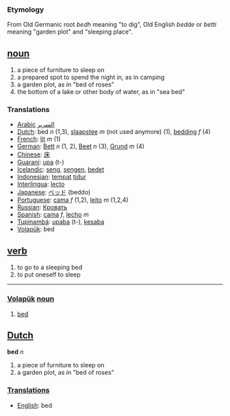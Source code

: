 === Etymology ===
From Old Germanic root ''bedh'' meaning "to dig", Old English ''bedde'' or ''betti'' meaning "garden plot" and "sleeping place".

== [[noun]] ==
#a piece of furniture to sleep on
#a prepared spot to spend the night in, as in camping
#a garden plot, as in "bed of roses"
#the bottom of a lake or other body of water, as in "sea bed"

=== Translations ===
*[[Arabic]] [[السرير]]
*[[Dutch]]: bed ''n'' (1,3), [[slaapstee]] ''m'' (not used anymore) (1), [[bedding]] ''f'' (4)
*[[French]]: [[lit]] ''m'' (1)
*[[German]]: [[Bett]] ''n'' (1, 2), [[Beet]] ''n'' (3), [[Grund]] ''m'' (4)
*[[Chinese]]: [[床]]
*[[Guaraní]]: [[upa]] (t-)
*[[Icelandic]]: [[seng]], [[sengen]], [[bedet]] 
*[[Indonesian]]: [[tempat]] [[tidur]]
*[[Interlingua]]: [[lecto]]
*[[Japanese]]: [[ベッド]] (beddo)
*[[Portuguese]]: [[cama]] ''f'' (1,2), [[leito]] ''m'' (1,2,4)
*[[Russian]]: [[Кровать]]
*[[Spanish]]: [[cama]] ''f'', [[lecho]] ''m''
*[[Tupinambá]]: [[upaba]] (t-), [[kesaba]]
*[[Volapük]]: bed

== [[verb]] ==
#to go to a sleeping bed
#to put oneself to sleep



----

=== [[Volapük]]  [[noun]] === 
# [[bed]]

==[[Dutch]]==

'''bed''' ''n''

#a piece of furniture to sleep on
#a garden plot, as in "bed of roses"

===[[Translation]]s===
*[[English]]: bed